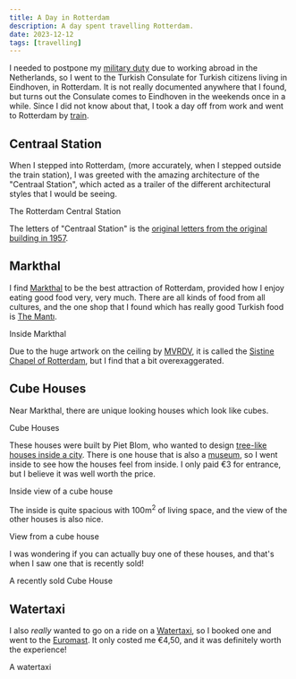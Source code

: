 ```yaml
---
title: A Day in Rotterdam
description: A day spent travelling Rotterdam.
date: 2023-12-12
tags: [travelling]
---
```



I needed to postpone my [military duty](https://en.wikipedia.org/wiki/Conscription_in_Turkey) due to working abroad in the Netherlands, so I went to the Turkish Consulate for Turkish citizens living in Eindhoven, in Rotterdam. It is not really documented anywhere that I found, but turns out the Consulate comes to Eindhoven in the weekends once in a while. Since I did not know about that, I took a day off from work and went to Rotterdam by [train](https://www.ns.nl).

## Centraal Station

When I stepped into Rotterdam, (more accurately, when I stepped outside the train station), I was greeted with the amazing architecture of the "Centraal Station", which acted as a trailer of the different architectural styles that I would be seeing.

<BlogImage src={RotterdamCentraal} alt="Rotterdam Centraal Station">
  The Rotterdam Central Station
</BlogImage>

The letters of "Centraal Station" is the [original letters from the original building in 1957](https://en.rotterdam.info/locations/centraal-station-rotterdam-en/).

## Markthal

I find [Markthal](https://www.markthal.nl) to be the best attraction of Rotterdam, provided how I enjoy eating good food very, very much. There are all kinds of food from all cultures, and the one shop that I found which has really good Turkish food is [The Mantı](https://www.themanti-rotterdam.nl).

<BlogImage src={Markthal} alt="Inside Markthal">
  Inside Markthal
</BlogImage>

Due to the huge artwork on the ceiling by [MVRDV](https://www.mvrdv.com), it is called the [Sistine Chapel of Rotterdam](https://en.rotterdam.info/locations/the-markthal-en/), but I find that a bit overexaggerated.

## Cube Houses

Near Markthal, there are unique looking houses which look like cubes.

<BlogImage src={CubeHousesOutside} alt="Cube Houses">
  Cube Houses
</BlogImage>

These houses were built by Piet Blom, who wanted to design [tree-like houses inside a city](https://en.rotterdam.info/locations/cube-houses/). There is one house that is also a [museum](https://www.kubuswoning.nl/en/), so I went inside to see how the houses feel from inside. I only paid €3 for entrance, but I believe it was well worth the price.

<BlogImage src={CubeHousesInside} alt="Inside the Cube House Museum">
  Inside view of a cube house
</BlogImage>

The inside is quite spacious with 100m<sup>2</sup> of living space, and the view of the other houses is also nice.

<BlogImage src={CubeHousesView} alt="View from inside a Cube House">
  View from a cube house
</BlogImage>

I was wondering if you can actually buy one of these houses, and that's when I saw one that is recently sold!

<BlogImage src={CubeHousesSold} alt="A sold Cube House">
  A recently sold Cube House
</BlogImage>

## Watertaxi

I also _really_ wanted to go on a ride on a [Watertaxi](https://www.watertaxirotterdam.nl), so I booked one and went to the [Euromast](https://euromast.nl/en/). It only costed me €4,50, and it was definitely worth the experience!

<BlogImage src={Watertaxi} alt="A watertaxi">
  A watertaxi
</BlogImage>
